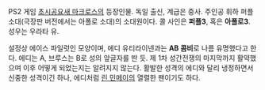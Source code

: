 PS2 게임 [[초시공요새 마크로스]]의 등장인물. 독일 출신, 계급은 중사. 주인공 휘하 퍼플 소대(극장판 버전에서는 아폴로 소대)의 소대원이다. 콜 사인은 '''퍼플3''', 혹은 '''아폴로3'''. 성우는 우라타 유.

설정상 에이스 파일럿인 모양이며, 에디 유티라이넨과는 '''AB 콤비'''로 나름 유명했다고 한다. 에디는 A, 브루스는 B로 성의 앞글자를 딴 듯. 제 1차 성간전쟁의 마지막까지 활약했으며 이후 어떻게 되었는지는 알려지지 않는다.
활발한 성격의 에디와 달리 냉정하면서 신중한 성격이긴 하나, 에디처럼 [[린 민메이]]의 열렬한 팬이기도 하다.
